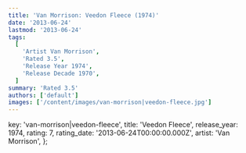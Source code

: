 ```yaml
---
title: 'Van Morrison: Veedon Fleece (1974)'
date: '2013-06-24'
lastmod: '2013-06-24'
tags:
  [
    'Artist Van Morrison',
    'Rated 3.5',
    'Release Year 1974',
    'Release Decade 1970',
  ]
summary: 'Rated 3.5'
authors: ['default']
images: ['/content/images/van-morrison|veedon-fleece.jpg']
---
```


  key: 'van-morrison|veedon-fleece',
  title: 'Veedon Fleece',
  release_year: 1974,
  rating: 7,
  rating_date: '2013-06-24T00:00:00.000Z',
  artist: 'Van Morrison',
};

<MusicRating data={data} />
